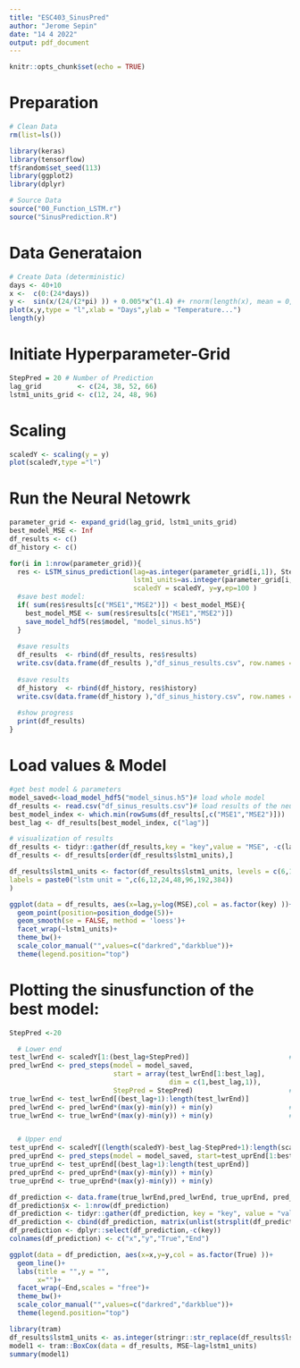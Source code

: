 ```yaml
---
title: "ESC403_SinusPred"
author: "Jerome Sepin"
date: "14 4 2022"
output: pdf_document
---
```


```r
knitr::opts_chunk$set(echo = TRUE)
```


# Preparation
```r

# Clean Data
rm(list=ls())

library(keras)
library(tensorflow)
tf$random$set_seed(113)
library(ggplot2)
library(dplyr)

# Source Data
source("00_Function_LSTM.r")
source("SinusPrediction.R")

```


# Data Generataion
```r
# Create Data (deterministic)
days <- 40+10
x <-  c(0:(24*days))
y <-  sin(x/(24/(2*pi) )) + 0.005*x^(1.4) #+ rnorm(length(x), mean = 0, sd = 0.1)
plot(x,y,type = "l",xlab = "Days",ylab = "Temperature...")
length(y)
```

# Initiate Hyperparameter-Grid
```r
StepPred = 20 # Number of Prediction
lag_grid         <- c(24, 38, 52, 66)
lstm1_units_grid <- c(12, 24, 48, 96)
```

# Scaling
```r
scaledY <- scaling(y = y)
plot(scaledY,type ="l")
```

# Run the Neural Netowrk
```r
parameter_grid <- expand_grid(lag_grid, lstm1_units_grid)
best_model_MSE <- Inf
df_results <- c()
df_history <- c()

for(i in 1:nrow(parameter_grid)){
  res <- LSTM_sinus_prediction(lag=as.integer(parameter_grid[i,1]), StepPred,
                               lstm1_units=as.integer(parameter_grid[i,2]),
                               scaledY = scaledY, y=y,ep=100 )
  #save best model:
  if( sum(res$results[c("MSE1","MSE2")]) < best_model_MSE){
    best_model_MSE <- sum(res$results[c("MSE1","MSE2")]) 
    save_model_hdf5(res$model, "model_sinus.h5")
  }
  
  #save results
  df_results  <- rbind(df_results, res$results)
  write.csv(data.frame(df_results ),"df_sinus_results.csv", row.names = FALSE)
  
  #save results
  df_history  <- rbind(df_history, res$history)
  write.csv(data.frame(df_history ),"df_sinus_history.csv", row.names = FALSE)
  
  #show progress
  print(df_results)
} 
```


# Load values & Model
```r
#get best model & parameters
model_saved<-load_model_hdf5("model_sinus.h5")# load whole model
df_results <- read.csv("df_sinus_results.csv")# load results of the neural networks
best_model_index <- which.min(rowSums(df_results[,c("MSE1","MSE2")]))
best_lag <- df_results[best_model_index, c("lag")]
```


```r
# visualization of results
df_results <- tidyr::gather(df_results,key = "key",value = "MSE", -c(lag,StepPred,lstm1_units))
df_results <- df_results[order(df_results$lstm1_units),]

df_results$lstm1_units <- factor(df_results$lstm1_units, levels = c(6,12,24,48,96,192,384),
labels = paste0("lstm unit = ",c(6,12,24,48,96,192,384))
) 

ggplot(data = df_results, aes(x=lag,y=log(MSE),col = as.factor(key) ))+
  geom_point(position=position_dodge(5))+
  geom_smooth(se = FALSE, method = 'loess')+
  facet_wrap(~lstm1_units)+
  theme_bw()+
  scale_color_manual("",values=c("darkred","darkblue"))+
  theme(legend.position="top")

```







# Plotting the sinusfunction of the best model:

```r
StepPred <-20

  # Lower end
test_lwrEnd <- scaledY[1:(best_lag+StepPred)]                         # scaled test
pred_lwrEnd <- pred_steps(model = model_saved, 
                          start = array(test_lwrEnd[1:best_lag],
                                        dim = c(1,best_lag,1)),
                          StepPred = StepPred)                        # Prediction
true_lwrEnd <- test_lwrEnd[(best_lag+1):length(test_lwrEnd)]               # True
pred_lwrEnd <- pred_lwrEnd*(max(y)-min(y)) + min(y)                   # Back scaling
true_lwrEnd <- true_lwrEnd*(max(y)-min(y)) + min(y)                   # Back scaling


  # Upper end
test_uprEnd <- scaledY[(length(scaledY)-best_lag-StepPred+1):length(scaledY)]                    # scaled test
pred_uprEnd <- pred_steps(model = model_saved, start=test_uprEnd[1:best_lag], StepPred=StepPred) # Prediction
true_uprEnd <- test_uprEnd[(best_lag+1):length(test_uprEnd)]                                     # True
pred_uprEnd <- pred_uprEnd*(max(y)-min(y)) + min(y)                                         # Back scaling
true_uprEnd <- true_uprEnd*(max(y)-min(y)) + min(y)                                         # Back scaling

df_prediction <- data.frame(true_lwrEnd,pred_lwrEnd, true_uprEnd, pred_uprEnd)
df_prediction$x <- 1:nrow(df_prediction)
df_prediction <- tidyr::gather(df_prediction, key = "key", value = "value",-c(x))
df_prediction <- cbind(df_prediction, matrix(unlist(strsplit(df_prediction$key,"_")),ncol = 2,byrow = T))
df_prediction <- dplyr::select(df_prediction,-c(key))
colnames(df_prediction) <- c("x","y","True","End")

ggplot(data = df_prediction, aes(x=x,y=y,col = as.factor(True) ))+
  geom_line()+
  labs(title = "",y = "",
       x="")+
  facet_wrap(~End,scales = "free")+
  theme_bw()+
  scale_color_manual("",values=c("darkred","darkblue"))+
  theme(legend.position="top")
```



```r
library(tram)
df_results$lstm1_units <- as.integer(stringr::str_replace(df_results$lstm1_units,"lstm unit = ",""))
model1 <- tram::BoxCox(data = df_results, MSE~lag+lstm1_units)
summary(model1)
```
